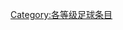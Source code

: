 {{catmore1|[[WikiProject:足球|WikiProject:足球]]}}
{{Articles by Quality|topic=足球|project=足球|format=toc}}
{{empty category}}

[[Category:各等级足球条目|Category:各等级足球条目]]
